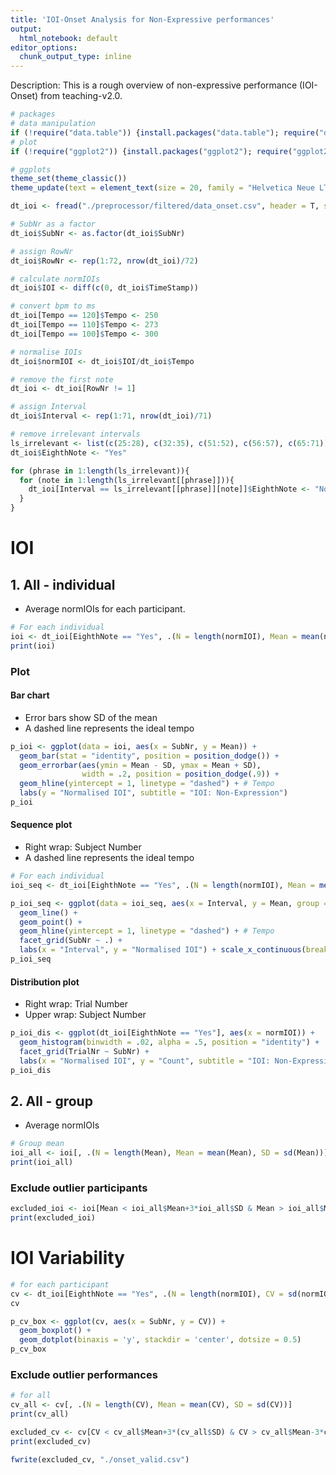 ```yaml
---
title: 'IOI-Onset Analysis for Non-Expressive performances'
output:
  html_notebook: default
editor_options: 
  chunk_output_type: inline
---
```


Description: This is a rough overview of non-expressive performance (IOI-Onset) from teaching-v2.0.

```r
# packages
# data manipulation
if (!require("data.table")) {install.packages("data.table"); require("data.table")}
# plot
if (!require("ggplot2")) {install.packages("ggplot2"); require("ggplot2")}

# ggplots
theme_set(theme_classic())
theme_update(text = element_text(size = 20, family = "Helvetica Neue LT Std 57 Condensed"), legend.position = "bottom")
```

```r
dt_ioi <- fread("./preprocessor/filtered/data_onset.csv", header = T, sep = ",", dec = ".") # read a filtered csv

# SubNr as a factor
dt_ioi$SubNr <- as.factor(dt_ioi$SubNr)

# assign RowNr
dt_ioi$RowNr <- rep(1:72, nrow(dt_ioi)/72)
```

```r
# calculate normIOIs
dt_ioi$IOI <- diff(c(0, dt_ioi$TimeStamp))

# convert bpm to ms
dt_ioi[Tempo == 120]$Tempo <- 250
dt_ioi[Tempo == 110]$Tempo <- 273
dt_ioi[Tempo == 100]$Tempo <- 300

# normalise IOIs
dt_ioi$normIOI <- dt_ioi$IOI/dt_ioi$Tempo

# remove the first note
dt_ioi <- dt_ioi[RowNr != 1]

# assign Interval
dt_ioi$Interval <- rep(1:71, nrow(dt_ioi)/71)

# remove irrelevant intervals
ls_irrelevant <- list(c(25:28), c(32:35), c(51:52), c(56:57), c(65:71))
dt_ioi$EighthNote <- "Yes"

for (phrase in 1:length(ls_irrelevant)){
  for (note in 1:length(ls_irrelevant[[phrase]])){
    dt_ioi[Interval == ls_irrelevant[[phrase]][note]]$EighthNote <- "No"
  }
}
```

# IOI
## 1. All - individual
- Average normIOIs for each participant.

```r
# For each individual
ioi <- dt_ioi[EighthNote == "Yes", .(N = length(normIOI), Mean = mean(normIOI), SD = sd(normIOI)), by = .(SubNr)]
print(ioi)
```

### Plot
#### Bar chart
- Error bars show SD of the mean
- A dashed line represents the ideal tempo

```r
p_ioi <- ggplot(data = ioi, aes(x = SubNr, y = Mean)) +
  geom_bar(stat = "identity", position = position_dodge()) +
  geom_errorbar(aes(ymin = Mean - SD, ymax = Mean + SD),
                width = .2, position = position_dodge(.9)) +
  geom_hline(yintercept = 1, linetype = "dashed") + # Tempo
  labs(y = "Normalised IOI", subtitle = "IOI: Non-Expression")
p_ioi
```

#### Sequence plot
- Right wrap: Subject Number
- A dashed line represents the ideal tempo

```r
# For each individual
ioi_seq <- dt_ioi[EighthNote == "Yes", .(N = length(normIOI), Mean = mean(normIOI)), by = .(SubNr, TrialNr, Interval)]

p_ioi_seq <- ggplot(data = ioi_seq, aes(x = Interval, y = Mean, group = TrialNr)) +
  geom_line() +
  geom_point() +
  geom_hline(yintercept = 1, linetype = "dashed") + # Tempo
  facet_grid(SubNr ~ .) +
  labs(x = "Interval", y = "Normalised IOI") + scale_x_continuous(breaks=seq(1,66,1))
p_ioi_seq
```

#### Distribution plot
- Right wrap: Trial Number
- Upper wrap: Subject Number

```r
p_ioi_dis <- ggplot(dt_ioi[EighthNote == "Yes"], aes(x = normIOI)) +
  geom_histogram(binwidth = .02, alpha = .5, position = "identity") +
  facet_grid(TrialNr ~ SubNr) +
  labs(x = "Normalised IOI", y = "Count", subtitle = "IOI: Non-Expression")
p_ioi_dis
```

## 2. All - group
- Average normIOIs

```r
# Group mean
ioi_all <- ioi[, .(N = length(Mean), Mean = mean(Mean), SD = sd(Mean))]
print(ioi_all)
```

### Exclude outlier participants
```r
excluded_ioi <- ioi[Mean < ioi_all$Mean+3*ioi_all$SD & Mean > ioi_all$Mean-3*ioi_all$SD]
print(excluded_ioi)
```

# IOI Variability
```r
# for each participant
cv <- dt_ioi[EighthNote == "Yes", .(N = length(normIOI), CV = sd(normIOI)/mean(normIOI)) , by = .(SubNr, TrialNr)]
cv
```

```r
p_cv_box <- ggplot(cv, aes(x = SubNr, y = CV)) +
  geom_boxplot() +
  geom_dotplot(binaxis = 'y', stackdir = 'center', dotsize = 0.5)
p_cv_box
```

### Exclude outlier performances
```r
# for all
cv_all <- cv[, .(N = length(CV), Mean = mean(CV), SD = sd(CV))]
print(cv_all)

excluded_cv <- cv[CV < cv_all$Mean+3*(cv_all$SD) & CV > cv_all$Mean-3*cv_all$SD]
print(excluded_cv)
```

```r
fwrite(excluded_cv, "./onset_valid.csv")
```
